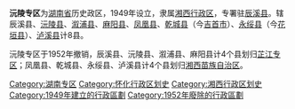 '''沅陵专区'''为[[湖南省|湖南省]]历史政区，1949年设立，隶属[[湘西行政区|湘西行政区]]，专署驻[[辰溪县|辰溪县]]。辖辰溪县、[[沅陵县|沅陵县]]、[[溆浦县|溆浦县]]、[[麻阳县|麻阳县]]、[[凤凰县|凤凰县]]、[[乾城县|乾城县]]（今[[吉首市|吉首市]]）、[[永绥县|永绥县]]（今[[花垣县|花垣县]]）、[[泸溪县|泸溪县]]计8县。 

沅陵专区于1952年撤销，辰溪县、沅陵县、溆浦县、麻阳县计4个县划归[[芷江专区|芷江专区]]；凤凰县、乾城县、永绥县、泸溪县计4个县划归[[湘西土家族苗族自治州|湘西苗族自治区]]。

{{湖南省历史地级政区|nocat}}

[[Category:湖南专区|Category:湖南专区]]
[[Category:怀化行政区划史|Category:怀化行政区划史]]
[[Category:湘西行政区划史|Category:湘西行政区划史]]
[[Category:1949年建立的行政區劃|Category:1949年建立的行政區劃]]
[[Category:1952年廢除的行政區劃|Category:1952年廢除的行政區劃]]
